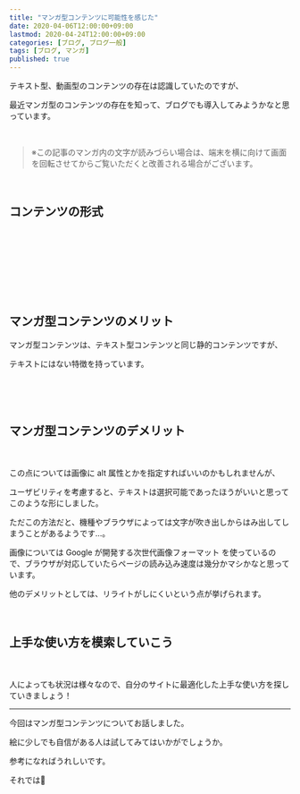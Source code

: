 ```yaml
---
title: "マンガ型コンテンツに可能性を感じた"
date: 2020-04-06T12:00:00+09:00
lastmod: 2020-04-24T12:00:00+09:00
categories: [ブログ, ブログ一般]
tags: [ブログ, マンガ]
published: true
---
```


テキスト型、動画型のコンテンツの存在は認識していたのですが、

最近マンガ型のコンテンツの存在を知って、ブログでも導入してみようかなと思っています。

<!--more-->

<br/>

> ※この記事のマンガ内の文字が読みづらい場合は、端末を横に向けて画面を回転させてからご覧いただくと改善される場合がございます。

<br/>

## コンテンツの形式

<manga src="kontentsu-keishikiniha" alt="コンテンツ形式には主に4つのものがあるよ。テキスト型。マンガ型。音声型。動画型">

<manga-text x={45} y={15} text="コンテンツ形式には<br/>主に4つのものがあるよ" />

<manga-text x={60} y={50} text="テキスト型" size={24} color="#aa3333" />

<manga-text x={60} y={62} text="マンガ型" size={24} color="#aa3333" />

<manga-text x={60} y={74} text="音声型" size={24} color="#aa3333" />

<manga-text x={60} y={86} text="動画型" size={24} color="#aa3333" />

</manga>

<manga src="tekisutogataha-imejishiyasuiyone" alt="テキスト型はイメージしやすいよね。文字情報を中心としたコンテンツだよ。うん、ほとんどのブログはこの形式だよね">

<manga-text x={10} y={10} text="テキスト型はイメージしやすいよね" />

<manga-text x={26} y={24} text="文字情報を中心としたコンテンツだよ" />

<manga-text x={34} y={55} text="うん" />

<manga-text x={32} y={72} text="ほとんどのブログは<br/>この形式だよね" />

</manga>



<manga src="mojidakenara-daredemo" alt="文字だけなら誰でも簡単に書ける。読む側もデバイスさえあればいつでもどこでも読めるのがいいところ">

<manga-text x={10} y={20} text="文字だけなら誰でも簡単に書ける" />

<manga-text x={47} y={62} text="読む側もデバイスさえあれば<br/>いつでもどこでも読めるのが<br/>いいところ" />

</manga>



<manga src="demo-chobunni-naruto" alt="でも長文になると読むのが大変だし理解しづらいと思うんだよね。あーわかる。割と読み飛ばすもん">

<manga-text x={40} y={14} text="でも**長文になると読むのが大変だし<br/>理解しづらい**と思うんだよね" />

<manga-text x={38} y={48} text="あーわかる" />

<manga-text x={36} y={62} text="割と読み飛ばすもん" />

</manga>

　

<manga src="onseigataha-rajiomitaina" alt="音声型はラジオみたいな感じで主に音声情報を提供するものだよ。でもテキストと違って自分のペースで流れてくれないから聞き逃したりすると戻すのがちょっと手間かも">

<manga-text x={9} y={11} text="音声型はラジオみたいな感じで<br/>主に音声情報を提供するものだよ" />

<manga-text x={44} y={48} text="でもテキストと違って<br/>自分のペースで流れてくれないから" />

<manga-text x={50} y={68} text="聞き逃したりすると<br/>戻すのがちょっと手間かも" />

</manga>

　

<manga src="dougagataha" alt="動画型はYouTubeやニコニコ動画がいい例だね。情報量が多いのが特徴だけどまとまった時間を使ってじっと見ないといけないのが難点かも">

<manga-text x={10} y={12} text="動画型は [YouTube](https://www.youtube.com/) や<br/>[ニコニコ動画](https://www.nicovideo.jp/)がいい例だね" />

<manga-text x={45} y={32} text="情報量が多いのが特徴だけど<br/>まとまった時間を使って<br/>じっと見ないといけないのが<br/>難点かも" />

</manga>

　

<manga src="iroirona-katachiga" alt="いろいろな形があるんだね。でも今回なんでみーちゃんはマンガ型を導入しようと思ったの">

<manga-text x={15} y={15} text="いろいろな形が<br/>あるんだね" />

<manga-text x={55} y={18} text="でも今回なんで<br/>みーちゃんはマンガ型を<br/>導入しようと思ったの？" />

</manga>

<br/>

## マンガ型コンテンツのメリット

マンガ型コンテンツは、テキスト型コンテンツと同じ静的コンテンツですが、

テキストにはない特徴を持っています。

<manga src="mangagata-kontentsuniha" alt="マンガ型コンテンツにはいろんなメリットがあるんだよ。目を引く。わかりやすい。希少性が高い">

<manga-text x={10} y={15} text="マンガ型コンテンツには<br/>いろんなメリットがあるんだよ" />

<manga-text x={10} y={50} text="目を引く" size={24} color="#3333ff" />

<manga-text x={10} y={65} text="わかりやすい" size={24} color="#3333ff" />

<manga-text x={10} y={80} text="希少性が高い" size={24} color="#3333ff" />

</manga>

　

<manga src="tadatanni-mojiga" alt="ただ単に文字だけが書いてあるよりもイラストがあったほうが魅力的だから読者はすっと入っていきやすいと思う">

<manga-text x={10} y={15} text="ただ単に文字だけが書いてあるよりも<br/>イラストがあったほうが魅力的だから" />

<manga-text x={57} y={74} text="読者は**すっと<br/>入っていきやすい**と思う" />

</manga>



<manga src="soreni-gazouga-teijidekirubun" alt="それに画像が提示できる分複雑なものごともわかりやすく説明できるようになる">

<manga-text x={10} y={14} text="それに画像が提示できる分<br/>**複雑なものごともわかりやすく説明できる**ようになる" />

</manga>



<manga src="soshite-naniyori" alt="そしてなによりマンガ型コンテンツ自体数が多くない。希少性が高い分競合と差別化ができる">

<manga-text x={6} y={10} text="そしてなにより<br/>マンガ型コンテンツ自体<br/>数が多くない" />

<manga-text x={60} y={14} text="希少性が高い分<br/>**競合と差別化ができる！**" />

</manga>

<relpos link="blog-koukai-sooner-better" />

<br/>

## マンガ型コンテンツのデメリット

<manga src="yurukunaisho" alt="でもさ、マンガ描くのってゆるくないしょ？うん、それゆえの希少性って感じだよねー">

<manga-text x={35} y={10} text="でもさ、<br/>マンガ描くのって<br/>ゆるくないしょ？" />

<manga-text x={34} y={62} text="うん、それゆえの<br/>希少性って感じだよねー" />

</manga>



<manga src="atoha-gazouchushin-dakara" alt="あとは画像中心だからSEOに弱くなる可能性があるね。テキストデータと比べるとどうしてもページの表示速度が遅くなるし画像内部のテキスト情報はクローラに拾われにくい。それは嫌だ">

<manga-text x={8} y={10} text="あとは画像中心だから<br/><tltp label='**SEO**'>検索エンジン最適化<br/>検索結果でよりよい位置に表示されるようにすること</tltp>**に弱くなる可能性がある**ね" />

<manga-text x={56} y={16} text="テキストデータと比べると<br/>どうしてもページの<br/>表示速度が遅くなるし" />

<manga-text x={7} y={72} text="画像内部のテキスト情報は<br/><tltp label='クローラ'>ウェブサイトを巡回して情報を収集するロボット</tltp>に拾われにくい" />

<manga-text x={73} y={84} text="それは嫌だ" />

</manga>

　

この点については画像に alt 属性とかを指定すればいいのかもしれませんが、

ユーザビリティを考慮すると、テキストは選択可能であったほうがいいと思ってこのような形にしました。

ただこの方法だと、機種やブラウザによっては文字が吹き出しからはみ出してしまうことがあるようです…。

画像については
<tltp label="WebP">Google が開発する次世代画像フォーマット</tltp>
を使っているので、ブラウザが対応していたらページの読み込み速度は幾分かマシかなと思っています。

他のデメリットとしては、リライトがしにくいという点が挙げられます。

<br/>

## 上手な使い方を模索していこう

<manga src="tohaittemo-sasugani" alt="とはいっても、さすがに全部の記事をマンガ化するわけにはいかないよね？">

<manga-text x={31} y={11} text="とはいっても、さすがに全部の記事を<br/>マンガ化するわけにはいかないよね？" />

<manga-text x={42} y={58} text="うん" />

<manga-text x={36} y={69} text="内容によって適不適が<br/>あると思うよ" />

</manga>



<manga src="mangaga-koukawo-hakkisurunoha" alt="マンガが効果を発揮するのは難しいものごとをわかりやすく説明したいとき。具体的な説明や意見を述べるような記事には適さないんじゃないかな">

<manga-text x={9} y={12} text="マンガが効果を発揮するのは<br/>**難しいものごとを<br/>わかりやすく説明したいとき**" />

<manga-text x={10} y={63} text="具体的な説明や意見を<br/>述べるような記事には<br/>適さないんじゃないかな" />

</manga>



<manga src="ato-manga-bakkaridemo" alt="あと、マンガばっかりでもメリハリがないし一つの記事の中でもマンガとテキストを使い分けるといいと思う">

<manga-text x={33} y={8} text="あと、<br/>マンガばっかりでも<br/>メリハリがないし" />

<manga-text x={30} y={66} text="一つの記事の中でも<br/>マンガとテキストを<br/>使い分けるといいと思う" />

</manga>

　

人によっても状況は様々なので、自分のサイトに最適化した上手な使い方を探していきましょう！

<relpos link="seikahoukoku1" />

---

今回はマンガ型コンテンツについてお話しました。

絵に少しでも自信がある人は試してみてはいかがでしょうか。

参考になればうれしいです。

それでは👋
